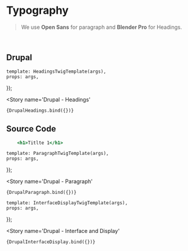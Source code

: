 


<Meta 
    title='Styles/Typography'
    docsOnly={true}
/>

# Typography

> We use **Open Sans** for paragraph and **Blender Pro** for Headings.

<br/>

## Drupal

    template: HeadingsTwigTemplate(args),
    props: args,
});

<Story 
    name='Drupal - Headings'
>
    {DrupalHeadings.bind({})}
</Story>

## Source Code

```jsx
    <h1>Titlte 1</h1>
```

    template: ParagraphTwigTemplate(args),
    props: args,
});

<Story 
    name='Drupal - Paragraph'
>
    {DrupalParagraph.bind({})}
</Story>


    template: InterfaceDisplayTwigTemplate(args),
    props: args,
});

<Story 
    name='Drupal - Interface and Display'
>
    {DrupalInterfaceDisplay.bind({})}
</Story>
